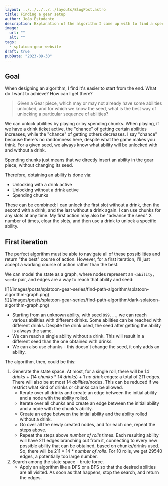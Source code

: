 ```yaml
---
layout: ../../../../../layouts/BlogPost.astro
title: Finding a gear setup
author: João Estudante
description: Explanation of the algorithm I came up with to find a specific setup.
image: 
  url: ""
  alt: ""
tags:
  - splatoon-gear-website
draft: true
pubDate: "2023-09-30"
---
```


## Goal

When designing an algorithm, I find it's easier to start from the end. What do I want to achieve? How can I get there?

> Given a Gear piece, which may or may not already have some abilities unlocked, and for which we know the seed, what is the best way of unlocking a particular sequence of abilities?

We can unlock abilities by playing or by spending chunks. When playing, if we have a drink ticket active, the "chance" of getting certain abilities increases, while the "chance" of getting others decreases. I say "chance" because there's no randomness here, despite what the game makes you think. For a given seed, we always know what ability will be unlocked with and without a drink.

Spending chunks just means that we directly insert an ability in the gear piece, without changing its seed.

Therefore, obtaining an ability is done via:
- Unlocking with a drink active
- Unlocking without a drink active
- Spending chunks

These can be combined: I can unlock the first slot without a drink, then the second with a drink, and the last without a drink again. I can use chunks for any slots at any time. My first action may also be "advance the seed" X number of times, clear the slots, and then use a drink to unlock a specific ability.

## First iteration

The perfect algorithm must be able to navigate all of these possibilities and return "the best" course of action. However, for a first iteration, I'll just accept a working course of action rather than the best.

We can model the state as a graph, where nodes represent an `<ability, seed`> pair, and edges are a way to reach that ability and seed:

<div class="flex items-center justify-center dark:hidden">
![](/images/posts/splatoon-gear-series/find-path-algorithm/splatoon-algorithm-graph.png)
</div>

<div class="dark:flex items-center justify-center dark:visible hidden">
![](/images/posts/splatoon-gear-series/find-path-algorithm/dark-splatoon-algorithm-graph.png)
</div>

- Starting from an unknown ability, with seed `999...`, we can reach various abilities with different drinks. Some abilities can be reached with different drinks. Despite the drink used, the seed after getting the ability is always the same.
- We can reach a single ability without a drink. This will result in a different seed than the one obtained with drinks.
- We can also use chunks - this doesn't change the seed, it only adds an ability.

The algorithm, then, could be this:
1. Generate the state space. At most, for a single roll, there will be 14 _drinks_ + (14 _chunks_ * 14 _drinks_) + 1 _no drink_ edges: a total of 211 edges. There will also be at most 14 _abilities_/nodes. This can be reduced if we restrict what kind of drinks or chunks can be allowed.
    - Iterate over all drinks and create an edge between the initial ability and a node with the ability rolled.
    - Iterate over all chunks and create an edge between the initial ability and a node with the chunk's ability.
    - Create an edge between the initial ability and the ability rolled without a drink.
    - Go over all the newly created nodes, and for each one, repeat the steps above.
    - Repeat the steps above _number of rolls_ times. Each resulting ability will have 211 edges branching out from it, connecting to every new possible ability that can be obtained, based on chunks/drinks used. So, there will be 211 * 14 * _number of rolls_. For 10 rolls, we get 29540 edges, a potentially too large number.
2. Search among the state space - brute force.
    - Apply an algorithm like a DFS or a BFS so that the desired abilities are all visited. As soon as that happens, stop the search, and return the edges.
